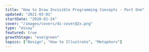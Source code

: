 ```yaml
---
title: "How to Draw Invisible Programming Concepts - Part One"
updated: "2021-03-01"
startDate: "2020-01-24"
cover: "/images/covers/di-cover@2x.png"
type: "essay"
featured: true
growthStage: "evergreen"
topics: ["Design", "How to Illustrate", "Metaphors"]
---
```


<!--

This is a long, overdue case study showing how I make an [egghead](https://egghead.io/) course illustration.

It spans everything from <a href="https://en.wikipedia.org/wiki/Conceptual_metaphor">cognitive metaphor theory</a> to Photoshop rendering so I hope you have a hot, caffeinated beverage with you.

<br />

<Center>It also comes in four parts</Center>

<MultipartIntro />

## An Introduction

For the last half decade I've been the art director & lead illustrator over at <a href="https://egghead.io">egghead</a>.

We're a company / website / collection of humans who teach web development. We use a mix of tutorial videos, code challenges, articles, illustrated notes, workshops, and whatever other medium we feel like.
As you might expect, it's a whole lot of JavaScript, React, GraphQL, Vue, classic HTML & CSS, and other internety technologies.

It's my job to take all those abstract, hard-to-explain programming concepts, and make them visible in a way that helps people understand. Sometimes through illustrations, or animations, or illustrated notes, or diagrams, or interpretive dance on zoom calls.

One part of that is making _**course illustrations**_, which are like album cover art for all the courses we publish.

<Center>Here's a few of them...</Center>

<TwoColumn maxWidth="1200px">

<BasicImage
    alt="CSS Selectors in Depth"
    showalt
    url="https://egghead.io/courses/css-selectors-in-depth?af=54fd64"
    src="https://d2eip9sf3oo6c2.cloudfront.net/series/square_covers/000/000/235/full/EGH_CSSSelectors_Final.png"
/>

<BasicImage
    alt="Create Transitions with React Transition Group"
    showalt
    url="https://egghead.io/courses/create-smooth-performant-transitions-with-react-transition-group-v2?af=54fd64"
    src="https://d2eip9sf3oo6c2.cloudfront.net/series/square_covers/000/000/213/full/EGH_React_Transitions_Final.png"
/>

<BasicImage
    alt="Reduce Redux Boilerplate with Redux-Actions"
    showalt
    url="https://egghead.io/courses/reduce-redux-boilerplate-with-redux-actions?af=54fd64"
    src="https://d2eip9sf3oo6c2.cloudfront.net/series/square_covers/000/000/140/full/EGH_ReduxActions_1_Final.png"
/>

<BasicImage
    alt="A Journey with Vue-Router"
    showalt
    url="https://egghead.io/courses/a-journey-with-vue-router?af=54fd64"
    src="https://d2eip9sf3oo6c2.cloudfront.net/series/square_covers/000/000/354/full/VueRouter.png"
/>

</TwoColumn>

<br />
<Center>And a couple more...</Center>

<ThreeColumn maxWidth="1200px">

<img src="https://d2eip9sf3oo6c2.cloudfront.net/series/square_covers/000/000/399/full/React_Suspense_Final.png" />

<img src="https://d2eip9sf3oo6c2.cloudfront.net/series/square_covers/000/000/228/full/EGH_ReactStorybook_Final.png" />

<img src="https://d2eip9sf3oo6c2.cloudfront.net/series/square_covers/000/000/179/full/EGH_ReactNextServer_Final.png" />

<img src="https://d2eip9sf3oo6c2.cloudfront.net/series/square_covers/000/000/238/full/EGH_Agolia-InstantSearch_Final.png" />

<img src="https://d2eip9sf3oo6c2.cloudfront.net/series/square_covers/000/000/117/full/EGH_Preact_Final.png" />

<img src="https://d2eip9sf3oo6c2.cloudfront.net/series/square_covers/000/000/169/full/EGH_MobxStateTree.png" />

<img src="https://d2eip9sf3oo6c2.cloudfront.net/series/square_covers/000/000/176/full/EGH_MaybeJS_Final.png" />

<img src="https://d2eip9sf3oo6c2.cloudfront.net/series/square_covers/000/000/162/full/EGH_ReactTS-01-02.png" />

<img src="https://d2eip9sf3oo6c2.cloudfront.net/series/square_covers/000/000/088/full/EGH_Grep_Final_Small.png" />

<img src="https://d2eip9sf3oo6c2.cloudfront.net/series/square_covers/000/000/069/full/EGH_Chrome_Network_Final.png" />

<img src="https://d2eip9sf3oo6c2.cloudfront.net/series/square_covers/000/000/311/full/EGH_GatsbyThemes_Final.png" />

<img src="https://d2eip9sf3oo6c2.cloudfront.net/series/square_covers/000/000/313/full/EGH_CustomReactHooks_Final.png" />

<img src="https://d2eip9sf3oo6c2.cloudfront.net/series/square_covers/000/000/048/full/EGH_Typescript_Types.png" />

<img src="https://d2eip9sf3oo6c2.cloudfront.net/series/square_covers/000/000/307/full/EGH_VueSocket.png" />

<img src="https://d2eip9sf3oo6c2.cloudfront.net/series/square_covers/000/000/265/full/EGH_BeginnerFigma_Final.png" />

<img src="https://d2eip9sf3oo6c2.cloudfront.net/series/square_covers/000/000/253/full/EGH_GreensockAnimation_Final.png" />

<img src="https://d2eip9sf3oo6c2.cloudfront.net/series/square_covers/000/000/400/full/SuspenseAsyncUI_1000.png" />

<img src="https://d2eip9sf3oo6c2.cloudfront.net/series/square_covers/000/000/216/full/EGH_TSGuards_Final.png" />

</ThreeColumn>

So far I've made over 150 of these things, and I'm almost beginning to think I know what I'm doing. <Sidenote idName={1}>I don't make all of our illustrations – I work with a rotating team of freelancers who help with the load. Lovely folks like <a href="https://dribbble.com/maximebourgeois">Maxime</a> and <a href="https://dribbble.com/Aleksandr_Ageev">Aleksander</a> have made plenty of them.</Sidenote>

---

## Part Zero – What are we doing?

The guinea pig for this case study is going to be <a href="https://twitter.com/mikesherov">Mike Sherov</a>'s course on <a href="https://egghead.io/courses/web-security-essentials?af=54fd64">Web Security Essentials</a>.

Here's a quick overview of the course – it shows you how to protect a website against common attacks like man-in-the-middle interceptions, cross-site scripting, and cookie hijacking. All your classic internet foes.

The first step in starting a design task of any kind – illustration, innovative sandwich recipe, or carbon capture technology – is making the challenge you're facing nice and clear. So let's write ourselves a challenge statement:

> Create an illustration that clearly communicates the idea of "Web Security"

That might seem dumb and obvious, but it's surprising how easy it is to get off track without stating the goal up front.

At this point, it's good to make clear that _"Web Security"_ is not a single, physical, made-of-atoms-and-quarks object in the world.

Thus begins our problem.

### How do you draw a thing that's not a thing?

It's a good question.
One I'm slightly obsessed with.

Drawing well is difficult in its own right. Making a dog look like a dog or hand look like a hand requires a lot of training, practice and patience.
It's a whole extra challenge to figure out what the _thing_ you're going to draw is in the first place.

How do you take a fuzzy-edged, evolving cultural concept like "Web Security," and condense it down to a single image?

The answer, in short, is a mix of **cultural symbols** and **visual metaphor**. Though there's a little more to it than that.

Good, meaningful illustration works in four layers.  
I like to think of it as a cake:

<BasicImage
    width="850px"
    alt="Illustration of a layered cake with four tiers. The bottom is meaningful visual metaphor, next is clear, well constructed drawing, third is a nicely designed composition, and the top is fancy lighting and pretty colors. On top of the cake is cream and a cherry representing whichever app or brush I'm using"
    src="https://res.cloudinary.com/dxj9qr5gj/image/upload/v1632316505/maggieappleton.com/essays/drawing-invisibles/Illustration_Cake800_2x_shrink_kbmoiz.png"
/>

You start with a solid base of visual metaphor. Add on a layer of clear, well-constructed drawing. Then you think about designing an aesthetically pleasing composition with <a href="https://www.smashingmagazine.com/2014/03/design-principles-visual-perception-and-the-principles-of-gestalt/">gestalt principals</a>. And finally you throw fancy lighting and pretty colors over the top. <Sidenote idName={2}>Not an official theory of any sort - just IMHO. Feel free to email this to real illustration professors and PhD students so they can burn it on the sacrificial cross of correctness'</Sidenote>

### Tool Talk

A whole lot of people ask about the whipped cream and cherries sitting at the very top of that cake.

> "What app is that?"

This happens in every industry – the most visible top layer of any creation feels like the most important part of it. Asking what tool someone uses is a very logical and legitimate question.

So let's get the tool talk out of the way. I've written a [whole post](apps)talking about the hardware/software I use for various illustration styles. But here's the quick version:

<BasicImage
    width="840px"
    alt="Photos of a macbook pro, a cintiq drawing tablet, an ipad pro, and the app logos for procreate, illustrator, and photoshop"
    src="https://res.cloudinary.com/dxj9qr5gj/image/upload/v1632316506/maggieappleton.com/essays/drawing-invisibles/Techtools_shrink_siqptv.png"
/>

I do all my brainstorming and sketching in <a href="https://procreate.art/">Procreate</a> on an iPad Pro 12.5"
Once I'm ready to make the final, I use a combination of Adobe Illustrator and Photoshop. My main machine is a Macbook Pro 2015. It's hooked up to a <a href="https://www.wacom.com/en-us/products/pen-displays/cintiq-22-hd">Wacom Cintiq 22HD</a> monitor that allows me to hand-paint in details.

These tools are certainly an integral part of making shit look cool (and I am **_very_** into making shit look cool). There's inherent power in crafting precise shapes in Illustrator. Painting subtle lighting effects with blending layers in Photoshop is a joy. I don't want to disregard the technical side.

But for most of this blog post I'm not going to focus on it. I'm not convinced telling you what pixel size I set my #EAEFF1 brush to while I careful render diffuse light across a reflective metallic surface like a pedantic perfectionist is helpful. <Sidenote idName={3}>If you would like to learn how to do the shiny lighting stuff, take Sam Neilson's <a href="https://www.schoolism.com/school.php?id=3">Fundamentals of Lighting</a> on Schoolism. It will drown you in the minutiae of rendering light on surfaces.<br />Also check out the <a href="/resources">Resources</a> page.</Sidenote>

I will cover that workflow more in Part 4 of this series. But they're not _The Thing We're Doing_. Which is learning how to draw invisible things. So let's get back to talking about the meaty stuff.

---

## Part One - Making Metaphors

Let's start at the bottom of the cake with _Metaphors_.  
 Metaphors are fundamental to how we visualise anything that's a non-physical, abstract **idea**.

Drawing an orange is fairly straight forward. Drawing freedom, financial crashes, racial tension, teamwork, speculation, database management, capitalism, or productivity all relies on metaphor.

### So, what's a Metaphor?

The first step to getting good at metaphor is understanding what it is.  
Let's make sure we're all on the same page:

> A metaphor is when we understand one thing in terms of another.

The power of metaphor is it helps us use something we _know_ to understand something we _don't know_.

<BasicImage
    width="940px"
    alt="Diagram of thing A projecting onto thing B"
    src="https://res.cloudinary.com/dxj9qr5gj/image/upload/v1632316507/maggieappleton.com/essays/drawing-invisibles/mapping_shrink_hylcer.png"
/>

We may not 100% understand Thing B. But we know enough about Thing A, and can **map** its qualities onto Thing B. Which at least gives us a starting point.

I can tell you <a href="https://www.wired.com/video/watch/5-levels-4">a quantum computing bit is like a spinning coin</a> that is neither nor heads or tails, but kind of both. And now you're 1% closer to understanding how a quantum computer works.

Sometimes we actually know a lot about Thing B, but thinking about it in terms of Thing A gives us insights we never realised before.

In metaphor nerd terms we call Thing A the **source** and Thing B the **target**. The source is like a _frame_ that we look at the target object through.

It "frames" how we see Thing B.

<BasicImage
    width="880px"
    alt="Diagram of the source frame and the target object"
    src="https://res.cloudinary.com/dxj9qr5gj/image/upload/v1632316505/maggieappleton.com/essays/drawing-invisibles/frame_shrink_irt2qv.png"
/>

Just like a window frame, the **source** frame gives us a limited view of the world. Anything outside the frame get _hidden_, while anything within the frame gets _highlighted_.

<BasicImage
    width="940px"
    src="https://res.cloudinary.com/dxj9qr5gj/image/upload/v1632316505/maggieappleton.com/essays/drawing-invisibles/hide-highlight_shrink_ljkonq.png"
    alt="Diagram of highlighting and hiding"
/>

Qualities that both the source and target share are _highlighted_. While qualities they don't share are _hidden_ away outside the frame.

Let's look at an example of this in action.  
We often talk about **time** through the metaphorical frame of **money**.

> That delayed flight _cost_ me an hour.  
> Can I _steal_ a few minutes of your time?  
> I don't know if _spending_ all day on that is _worth_ my while.

The way we speak about time shows we project the qualities of money onto our idea of time.

<BasicImage
    width="940px"
    src="https://res.cloudinary.com/dxj9qr5gj/image/upload/v1632316506/maggieappleton.com/essays/drawing-invisibles/timeismoney_shrink_n2s9h4.png"
    alt="Time is money image"
/>

Our _Time is Money_ metaphor highlights the qualities of time that overlap with money:

-   Time is a quantifiable substance we can count
-   Time is a valuable, limited resource
-   Time is a something we can give to, and take from other people

There are plenty of time's qualities hidden by the frame of money. Unlike money, we all experience time as a relative, amorphous flow. It shifts form and length based on where we are, who we're with, what we're doing. One minute in a freezing cold shower does not feel the same one minute in the midst of a deep Netflix binge. One minute is not one minute in the same way one pound is one pound. <Sidenote idName={4}>Our metaphors are also deeply cultural, rather than being "natural" or "inherent." They emerge in particular historical times and places, and serve particular purposes and particular people. <br /><br /> There are plenty of cultures where time isn't thought of in this kind of rigid, segmented, and quantifable way. It's firmly rooted in the historical context of a Western, post-Enlightenment, Capitalist society.</Sidenote>

Money isn't the only metaphor for time. We also compare it to a moving object when we say _"that hour flew by,"_ or a container when we say _"tomorrow is pretty full."_
We're perfectly capable of using multiple, overlapping metaphors for a single concept. And we're able to switch between them without confusing ourselves. Very handy.

> Which metaphor we pick depends on what qualities we want to highlight or hide. We focus us on what's _important_ about the target, and downplay irrelevant details.

This is why metaphors are so good at explaining complex ideas. We get fine-grained control over what's most important about the concept, and cut out all the noise.

Beyond just being useful for learning complex concepts, and framing old ideas in new ways, metaphor is the basis of nearly every thought we have. It's a fundamental building block of human cognition that shapes the way we percieve and interact with the world. <Sidenote idName={5}>This goes a bit too deep to elaborate on here, but <a href="https://en.wikipedia.org/wiki/Conceptual_metaphor">Cognitive Metaphor Theory</a> is beautifully mind-blowing and worth exploring when you have time. A good starting point is the book <a href="https://en.wikipedia.org/wiki/Metaphors_We_Live_By">Metaphors We Live By</a> written by <a href="https://en.wikipedia.org/wiki/George_Lakoff">George Lakoff</a> and <a href="https://en.wikipedia.org/wiki/Mark_Johnson_(philosopher)">Mark Johnson</a>. TLDR, they're more important than you think.</Sidenote>

---

### Programming the Metaphors

Metaphorical thinking is _especially_ useful when we're trying to explain and illustrate programming concepts.

The kind of topics we teach at egghead are _always_:  
a) fundamentally abstract  
b) haven't been around long enough for our culture to develop a set of meaningful icons and visual symbols for them

Try, for a moment to imagine what "<a href="https://egghead.io/courses/use-typescript-to-develop-react-applications">Typescript with React</a>" visually looks like. Or "<a href="https://egghead.io/courses/build-a-server-rendered-reactjs-application-with-next-js">A Server-rendered ReactJS Application with Next.js</a>". Or the "<a href="https://egghead.io/courses/state-monad-in-javascript">State Monad in JavaScript</a>"

Not exactly a vivid picture in your mind, right?

This is partly because programming is an abstract activity. It has to be.  
Taken literally, programming involves running enormously complex sequences of electrical currents. On a microscopic scale. Inside our machines.  
That world isn't human friendly. We can't see what's going on or control what happens without a thick layer of symbolic software in the middle.

So we invented programming languages.  
The JavaScript snippet `let fruit = banana` _maps onto_ a specific set of electrical pulses firing deep inside your hardware.

In programmer land this is called an _abstraction_.

Funnily enough, it also fits our definition of a metaphor. _Programming is just a giant stack of metaphors._ Each layer of the metaphorical stack moves us further away from machine world, and closer to human world. <Sidenote idName={6}>Here's a terribly nerdy MIT PhD thesis about it if you want to go down the rabbit hole... <a href="http://alumni.media.mit.edu/~mt/thesis/mt-thesis.html">Programming with Agents:</a><i> New metaphors for thinking about computation</i></Sidenote>

Illustrated metaphors that capture the main idea of a programming concept are just one more addition to the top of our human-friendly stack.

<img
    alt="Illustration of a stack that starts with a motherboard chip, then shows machine binary code, then bytecode, then a javascript snippet of a while loop, and at the top an illustration of a ferris wheel"
    src="https://res.cloudinary.com/dxj9qr5gj/image/upload/v1632316506/maggieappleton.com/essays/drawing-invisibles/abstractiontower_shrink_te1b4k.png"
/>

---

### Learning to Metaphorically See

Now that you're thoroughly soaked in trippy metaphor theory, let's bring it back down to earth with some familiar examples.

One way to hone your metaphor-making skills is to explicitly notice when you're seeing one. We process metaphors automatically and unconsciously. Which means it takes a little effort to consciously understand how they work.

Let's take another look at some of these course illustrations, and work backwards to break down each piece of the metaphor.

<Center>
    I'm going to use the{" "}
    <span role="img" aria-label="target">
        🎯
    </span>{" "}
    emoji to label targets, and{" "}
    <span role="img" aria-label="source">
        ⛲️
    </span>{" "}
    to label sources.
</Center>

<br />

<TwoColumn>

<img
    width="420px"
    alt=""
    src="https://d2eip9sf3oo6c2.cloudfront.net/series/square_covers/000/000/235/full/EGH_CSSSelectors_Final.png"
/>

<span style={{ maxWidth: "420px", paddingLeft: "1em" }}>
    <br />
    <h4>Advanced CSS Selectors</h4>
    <p>
        The webpage{" "}
        <span role="img" aria-label="target">
            🎯
        </span>{" "}
        is a customisable house{" "}
        <span role="img" aria-label="source">
            ⛲️
        </span>
        . Individual elements on the webpage <span
            role="img"
            aria-label="target"
        >
            🎯
        </span> are different parts of the house <span
            role="img"
            aria-label="source"
        >
            ⛲️
        </span>. Selecting web elements with specific CSS styles <span
            role="img"
            aria-label="target"
        >
            🎯
        </span> is selectively painting parts of the house various colors <span
            role="img"
            aria-label="source"
        >
            ⛲️
        </span>
    </p>{" "}
    <Sidenote idName={7}>
        Yes, this whole metaphor is taking place inside a game of The Sims
    </Sidenote>
</span>

<img
    width="420px"
    src="https://d2eip9sf3oo6c2.cloudfront.net/series/square_covers/000/000/140/full/EGH_ReduxActions_1_Final.png"
/>

<span style={{ maxWidth: "420px", paddingLeft: "1em" }}>
    <br />
    <h4>Reduce Redux Boilerplate with Redux-Actions</h4>
    <p>
        Redux{" "}
        <span role="img" aria-label="target">
            🎯
        </span>{" "}
        is the 1978 arcade game{" "}
        <a href="https://en.wikipedia.org/wiki/Space_Invaders">
            Space Invaders
        </a>{" "}
        <span role="img" aria-label="source">
            ⛲️
        </span>
        . The Redux-Actions library <span role="img" aria-label="target">
            🎯
        </span> is a combination of the joystick, and the two tiny spaceships it
        controls <span role="img" aria-label="source">
            ⛲️
        </span>. Boilerplate redux code that we want to get rid of <span
            role="img"
            aria-label="target"
        >
            🎯
        </span> is an army of space invader aliens, being zapped into oblivion by
        the Redux-Action spaceships <span role="img" aria-label="source">
            ⛲️
        </span>.
    </p>
</span>

<img
    width="420px"
    src="https://d2eip9sf3oo6c2.cloudfront.net/series/square_covers/000/000/354/full/VueRouter.png"
/>

<span style={{ maxWidth: "420px", paddingLeft: "1em" }}>
    <br />
    <h4>Journey with Vue-Router</h4>
    <p>
        Vue-Router{" "}
        <span role="img" aria-label="target">
            🎯
        </span>{" "}
        is an underground railway system with train carriages travelling along
        it{" "}
        <span role="img" aria-label="source">
            ⛲️
        </span>{" "}
        . Each page in a Vue application{" "}
        <span role="img" aria-label="target">
            🎯
        </span>{" "}
        is a station{" "}
        <span role="img" aria-label="source">
            ⛲️
        </span>
        . The user clicking between pages <span role="img" aria-label="target">
            🎯
        </span> is riding the train between stations <span
            role="img"
            aria-label="source"
        >
            ⛲️
        </span>. Building new routes between pages <span
            role="img"
            aria-label="target"
        >
            🎯
        </span> is laying down new train tracks and between stations
        <span role="img" aria-label="source">
            ⛲️
        </span>
        .
    </p>
</span>

</TwoColumn>

<br />

I know this is a little like telling a joke, and then explaining why the joke was funny. It kind of sucks the fun out of it.  
But breaking down visual metaphors helps train your mind to consciously see how they're built. You stop operating on autopilot, and understand there's a logical process in moving from abstract idea to concrete visual.

I keep a giant collection of these for reference. Every time I spot a terribly clever editorial illustration or advertisement, it goes in the file.  
Two illustrators I consider the cream of the metaphorical crop are <a href="https://www.emilianoponzi.com/">Emiliano Ponzi</a> and <a href="https://chasematt.com/">Matt Chase</a>. Take a look at a few of their creations:

<Feature
    imageURL="https://freight.cargo.site/w/1000/q/67/i/23fd2f1b61b3007efc04b7048bc578e43defebaec4cb27acdaccc084537dacce/matt-chase-new-york-times-sunday-review-political-hobbyism.jpg"
    sourceURL="https://chasematt.com/NYT-Sunday-Review-Hobbyism"
    sourceTitle="Political Hobbyism"
    illustrator="Matt Chase"
>
    Polticial action{" "}
    <span role="img" aria-label="target">
        🎯
    </span>{" "}
    is a speaking through a megaphone{" "}
    <span role="img" aria-label="source">
        ⛲️
    </span>{" "}
    . Hobbyism and passivity{" "}
    <span role="img" aria-label="target">
        🎯
    </span>{" "}
    is lounging around on the couch{" "}
    <span role="img" aria-label="source">
        ⛲️
    </span>{" "}
    .
</Feature>

<Feature
    imageURL="https://www.emilianoponzi.com/wp-content/uploads/2018/06/The-Snake-Oil-of-the-Second-Act-Industry-Emiliano-Ponzi.jpg"
    sourceURL="https://www.nytimes.com/2018/06/22/opinion/sunday/job-training-midlife-career-change.html"
    sourceTitle="Snake Oil Job Training for Midlife Career Changers"
    illustrator="Emiliano Ponzi"
>
    A career{" "}
    <span role="img" aria-label="target">
        🎯
    </span>{" "}
    is a journey along a road{" "}
    <span role="img" aria-label="source">
        ⛲️
    </span>{" "}
    . Facing trouble on a a career journey{" "}
    <span role="img" aria-label="target">
        🎯
    </span>{" "}
    is a the road turning into a wall{" "}
    <span role="img" aria-label="source">
        ⛲️
    </span>{" "}
    . Snake oil training services{" "}
    <span role="img" aria-label="target">
        🎯
    </span>{" "}
    are a road running upsidedown and backwards{" "}
    <span role="img" aria-label="source">
        ⛲️
    </span>{" "}
    .
</Feature>

<Feature
    imageURL="https://freight.cargo.site/w/1000/q/67/i/56cbf1a6224ca60f5b3ea1eaa8183db72b064929dec20b8ba725b58b5f5983bb/matt-chase-human-rights-watch-2000px.jpg"
    sourceURL="https://chasematt.com/Human-Rights-Watch"
    sourceTitle="Prolonged Prosecutions in Guatemalan Courts"
    illustrator="Matt Chase"
>
    The justice system{" "}
    <span role="img" aria-label="target">
        🎯
    </span>{" "}
    is a set of balance scales{" "}
    <span role="img" aria-label="source">
        ⛲️
    </span>{" "}
    . Prolonged and corrupt court cases{" "}
    <span role="img" aria-label="target">
        🎯
    </span>{" "}
    are a tangled mess{" "}
    <span role="img" aria-label="source">
        ⛲️
    </span>{" "}
    .
</Feature>

<Feature
    imageURL="https://www.emilianoponzi.com/wp-content/uploads/2016/12/Geo-Opener.jpg"
    sourceURL="https://www.emilianoponzi.com/portfolio/the-art-of-improvisation-%E2%80%A2-geo-magazine/%20/"
    sourceTitle="The Art of Improvisation"
    illustrator="Emiliano Ponzi"
>
    A challenge{" "}
    <span role="img" aria-label="target">
        🎯
    </span>{" "}
    is a maze{" "}
    <span role="img" aria-label="source">
        ⛲️
    </span>{" "}
    . Following the traditional rules{" "}
    <span role="img" aria-label="target">
        🎯
    </span>{" "}
    is getting to the centre of a maze by walking between the hedges{" "}
    <span role="img" aria-label="source">
        ⛲️
    </span>{" "}
    . Improvisation{" "}
    <span role="img" aria-label="target">
        🎯
    </span>{" "}
    is getting to the center by mowing a path through the hedges{" "}
    <span role="img" aria-label="source">
        ⛲️
    </span>{" "}
    .
</Feature>

<hr />

Knowing how to build a good metaphor isn't only useful for illustration.  
Metaphors come in many forms. You can write metaphors into tutorials and documentation. You can explain a piece of technology to a non-technical co-worker. Or you can finally find a meaningful way to tell your mother what you actually do for work (other than "computers").

In Part Two I'll dive into more specific techniques for creating metaphors.  
We'll cover how to do cultural and linguistic research to find existing metaphors. We'll also work through building new metaphors by focusing on core qualities of a concept, and using lateral thinking to generate alternative solutions.

<br />

<!--
<InlineSignUp /> -->

<!--
<ReadNext title="Read Part 2" subtitle="How to do Cultural and Linguistic Research" /> -->
